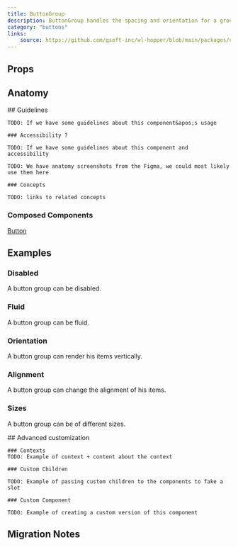 ```yaml
---
title: ButtonGroup
description: ButtonGroup handles the spacing and orientation for a grouping of buttons whose actions are related to each other.
category: "buttons"
links:
    source: https://github.com/gsoft-inc/wl-hopper/blob/main/packages/components/src/buttons/src/ButtonGroup.tsx
---
```


<Example src="buttons/docs/buttonGroup/preview" isOpen />

## Props

<PropTable component="ButtonGroup" />

## Anatomy

<FeatureFlag flag="next">
    ## Guidelines

    TODO: If we have some guidelines about this component&apos;s usage

    ### Accessibility ?

    TODO: If we have some guidelines about this component and accessibility
</FeatureFlag>

<FeatureFlag flag="rc">

    TODO: We have anatomy screenshots from the Figma, we could most likely use them here

    ### Concepts

    TODO: links to related concepts
</FeatureFlag>

### Composed Components

[Button](./Button)

## Examples

### Disabled
A button group can be disabled.

<Example src="buttons/docs/buttonGroup/disabled" />

### Fluid
A button group can be fluid.

<Example src="buttons/docs/buttonGroup/fluid" />

### Orientation
A button group can render his items vertically.

<Example src="buttons/docs/buttonGroup/orientation" />

### Alignment
A button group can change the alignment of his items.

<Example src="buttons/docs/buttonGroup/alignment" />

### Sizes
A button group can be of different sizes.

<Example src="buttons/docs/buttonGroup/sizes" />

<FeatureFlag flag="next">
    ## Advanced customization

    ### Contexts
    TODO: Example of context + content about the context

    ### Custom Children

    TODO: Example of passing custom children to the components to fake a slot

    ### Custom Component

    TODO: Example of creating a custom version of this component
</FeatureFlag>

## Migration Notes

<MigrateGuide src="buttons/docs/migration-notes-button-group" />